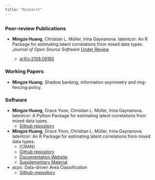 ```yaml
---
title: "Research"
---
```


## {.tabset}

### Peer-review Publications

- **Mingze Huang**, Christian L. Müller, Irina Gaynanova. latentcor: An R Package for estimating latent correlations from mixed data types. *Journal of Open Source Software* [Under Review](https://joss.theoj.org/papers/4a6c419d1fb73148cbf13881b97c5ba9)

  - [arXiv:2108.09180](https://arxiv.org/abs/2108.09180)
  
### Working Papers

- **Mingze Huang**. Shadow banking, information asymmetry and ring-fencing policy.

### Software

- **Mingze Huang**, Grace Yoon, Christian L. Müller, Irina Gaynanova. latentcor: A Python Package for estimating latent correlations from mixed data types.
  - [Github repository](https://github.com/mingzehuang/latentcor_py) 
    
- **Mingze Huang**, Grace Yoon, Christian L. Müller, Irina Gaynanova. latentcor: An R Package for estimating latent correlations from mixed data types.
  - [CRAN]
  - [Github repository](https://github.com/mingzehuang/latentcor) 
  - [Documentation Website](https://mingzehuang.github.io/latentcor/)
  - [Supplementary Material](https://github.com/mingzehuang/latentcor_evaluation)
    
- acpc: Data-driven Area Classification 
  - [Github-repository](https://github.com/mingzehuang/acpc)